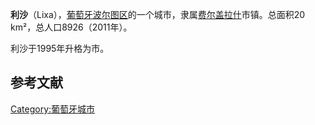 {{Infobox settlement
| official_name   = 利沙
| native_name     = Lixa
| settlement_type = 城市
| image_flag      =
| flag_alt        = 
| shield_alt      = Brasão da Cidade da Lixa.jpg
| motto           = 
| image_skyline   = 
| image_alt       =
| image_caption   = 
| pushpin_map     = Portugal
| pushpin_label_position  =
| pushpin_map_alt         = 
| pushpin_mapsize         = 
| pushpin_caption = 所在位置
| latd  = 41 |latm  = 19 |latNS  = N
| longd = 8 |longm = 10 |longEW =  W
| coordinates_type        = region:PT_type:adm3rd
| coordinates_display     = yes
| image_map       = 
| map_alt         =
| map_caption     = 所在位置
| subdivision_type        = 国家
| subdivision_name        = 葡萄牙
| subdivision_type1       = 大区
| subdivision_name1       = 北部大区
| subdivision_type2       = 地区
| subdivision_name2       = 塔梅加
| subdivision_type3       = 区
| subdivision_name3       = 波尔图区
| area_total_km2          = 20
| population_total        = 8926
| population_density_km2  = 446
| population_as_of        = 2011年

| website                 = 
}}'''利沙'''（Lixa），[[葡萄牙|葡萄牙]][[波尔图区|波尔图区]]的一个城市，隶属[[费尔盖拉什|费尔盖拉什]]市镇。总面积20 km²，总人口8926（2011年）。

利沙于1995年升格为市。

==参考文献==
{{reflist}}

[[Category:葡萄牙城市|Category:葡萄牙城市]]